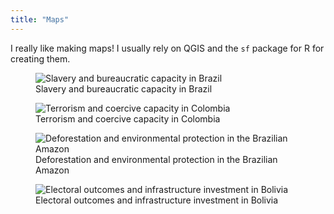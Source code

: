 ```yaml
---
title: "Maps"
---
```


I really like making maps! I usually rely on QGIS and the `sf` package for R for creating them.

::: {layout-ncol=2}

![Slavery and bureaucratic capacity in Brazil](maps_low_quality/maps_brazil_1.jpg)

![Terrorism and coercive capacity in Colombia](maps_low_quality/maps_colombia.jpg)

![Deforestation and environmental protection in the Brazilian Amazon](maps_low_quality/maps_brazil_2.jpg)

![Electoral outcomes and infrastructure investment in Bolivia](maps_low_quality/maps_bolivia.jpg)

:::